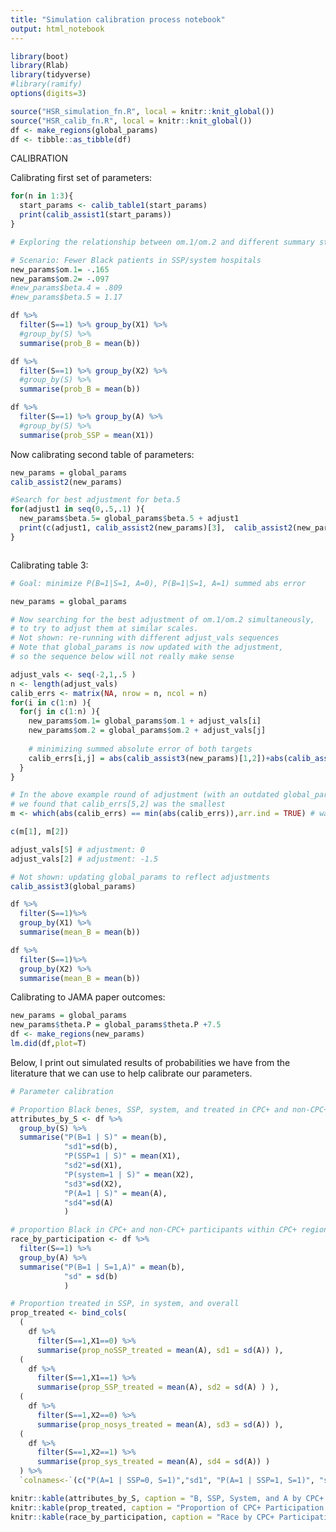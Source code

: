 ```yaml
---
title: "Simulation calibration process notebook"
output: html_notebook
---
```


```r
library(boot)
library(Rlab)
library(tidyverse)
#library(ramify)
options(digits=3)

source("HSR_simulation_fn.R", local = knitr::knit_global())
source("HSR_calib_fn.R", local = knitr::knit_global())
df <- make_regions(global_params)
df <- tibble::as_tibble(df)
```

CALIBRATION

Calibrating first set of parameters:

```r

for(n in 1:3){
  start_params <- calib_table1(start_params)  
  print(calib_assist1(start_params))
}

```


```r
# Exploring the relationship between om.1/om.2 and different summary statistics

# Scenario: Fewer Black patients in SSP/system hospitals
new_params$om.1= -.165
new_params$om.2= -.097
#new_params$beta.4 = .809
#new_params$beta.5 = 1.17

df %>% 
  filter(S==1) %>% group_by(X1) %>% 
  #group_by(S) %>%
  summarise(prob_B = mean(b))

df %>% 
  filter(S==1) %>% group_by(X2) %>% 
  #group_by(S) %>%
  summarise(prob_B = mean(b))

df %>% 
  filter(S==1) %>% group_by(A) %>% 
  #group_by(S) %>%
  summarise(prob_SSP = mean(X1))

```

Now calibrating second table of parameters: 

```r
new_params = global_params
calib_assist2(new_params)

#Search for best adjustment for beta.5
for(adjust1 in seq(0,.5,.1) ){
  new_params$beta.5= global_params$beta.5 + adjust1
  print(c(adjust1, calib_assist2(new_params)[3],  calib_assist2(new_params)[4]))
}



```

Calibrating table 3: 

```r
# Goal: minimize P(B=1|S=1, A=0), P(B=1|S=1, A=1) summed abs error

new_params = global_params

# Now searching for the best adjustment of om.1/om.2 simultaneously, 
# to try to adjust them at similar scales. 
# Not shown: re-running with different adjust_vals sequences
# Note that global_params is now updated with the adjustment, 
# so the sequence below will not really make sense

adjust_vals <- seq(-2,1,.5 )
n <- length(adjust_vals)
calib_errs <- matrix(NA, nrow = n, ncol = n)
for(i in c(1:n) ){
  for(j in c(1:n) ){
    new_params$om.1= global_params$om.1 + adjust_vals[i]
    new_params$om.2 = global_params$om.2 + adjust_vals[j]
    
    # minimizing summed absolute error of both targets
    calib_errs[i,j] = abs(calib_assist3(new_params)[1,2])+abs(calib_assist3(new_params)[2,2])
  }
}

# In the above example round of adjustment (with an outdated global_params),
# we found that calib_errs[5,2] was the smallest
m <- which(abs(calib_errs) == min(abs(calib_errs)),arr.ind = TRUE) # was 5,2

c(m[1], m[2])

adjust_vals[5] # adjustment: 0
adjust_vals[2] # adjustment: -1.5

# Not shown: updating global_params to reflect adjustments
calib_assist3(global_params)

```

```r
df %>% 
  filter(S==1)%>%
  group_by(X1) %>% 
  summarise(mean_B = mean(b))

df %>% 
  filter(S==1)%>%
  group_by(X2) %>% 
  summarise(mean_B = mean(b))
```

Calibrating to JAMA paper outcomes: 

```r
new_params = global_params
new_params$theta.P = global_params$theta.P +7.5
df <- make_regions(new_params)
lm.did(df,plot=T)
```

Below, I print out simulated results of probabilities we have from the literature that we can use to help calibrate our parameters. 

```r
# Parameter calibration

# Proportion Black benes, SSP, system, and treated in CPC+ and non-CPC+ regions
attributes_by_S <- df %>% 
  group_by(S) %>% 
  summarise("P(B=1 | S)" = mean(b),
            "sd1"=sd(b),
            "P(SSP=1 | S)" = mean(X1),
            "sd2"=sd(X1),
            "P(system=1 | S)" = mean(X2),
            "sd3"=sd(X2),
            "P(A=1 | S)" = mean(A),
            "sd4"=sd(A)
            ) 

# proportion Black in CPC+ and non-CPC+ participants within CPC+ regions
race_by_participation <- df %>% 
  filter(S==1) %>% 
  group_by(A) %>%
  summarise("P(B=1 | S=1,A)" = mean(b),
            "sd" = sd(b)
            ) 

# Proportion treated in SSP, in system, and overall
prop_treated <- bind_cols(
  (
    df %>% 
      filter(S==1,X1==0) %>% 
      summarise(prop_noSSP_treated = mean(A), sd1 = sd(A)) ),
  (
    df %>% 
      filter(S==1,X1==1) %>% 
      summarise(prop_SSP_treated = mean(A), sd2 = sd(A) ) ),
  (
    df %>% 
      filter(S==1,X2==0) %>% 
      summarise(prop_nosys_treated = mean(A), sd3 = sd(A)) ),
  (
    df %>% 
      filter(S==1,X2==1) %>% 
      summarise(prop_sys_treated = mean(A), sd4 = sd(A)) )
  ) %>% 
  `colnames<-`(c("P(A=1 | SSP=0, S=1)","sd1", "P(A=1 | SSP=1, S=1)", "sd2","P(A=1| sys=0, S=1)", "sd3","P(A=1 | sys=1, S=1)","sd4"))

knitr::kable(attributes_by_S, caption = "B, SSP, System, and A by CPC+ or non-CPC+ region")
knitr::kable(prop_treated, caption = "Proportion of CPC+ Participation by System/SSP status")
knitr::kable(race_by_participation, caption = "Race by CPC+ Participation")

```


